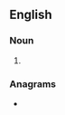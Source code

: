 ==English==

===Noun===
{{head|en|noun plural form}}

# {{plural of|tiercel|lang=en}}

===Anagrams===
* {{anagrams|en|reticles|sclerite|silcrete|terciles|triscele}}